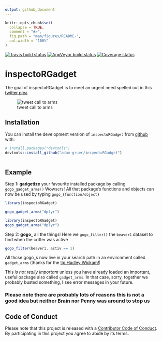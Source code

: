 ```yaml
---
output: github_document
---
```


<!-- README.md is generated from README.Rmd. Please edit that file -->

```r
knitr::opts_chunk$set(
  collapse = TRUE,
  comment = "#>",
  fig.path = "man/figures/README-",
  out.width = "100%"
)
```
[![Travis build status](https://travis-ci.org/adam-gruer/inspectoRGadget.svg?branch=master)](https://travis-ci.org/adam-gruer/inspectoRGadget)
[![AppVeyor build status](https://ci.appveyor.com/api/projects/status/github/adam-gruer/inspectoRGadget?branch=master&svg=true)](https://ci.appveyor.com/project/adam-gruer/inspectoRGadget)
[![Coverage status](https://codecov.io/gh/adam-gruer/inspectoRGadget/branch/master/graph/badge.svg)](https://codecov.io/github/adam-gruer/inspectoRGadget?branch=master)

# inspectoRGadget

The goal of inspectoRGadget is to meet an urgent need spelled out in this [twitter plea](https://twitter.com/CausalKathy/status/999091807937028096)

![tweet call to arms](inst/screenshots/tweet_inspo.png "The tweet that started it all")

## Installation

You can install the development version of `inspectoRGadget` from [github](https://www.github.com) with:

``` r
# install.packages("devtools")
devtools::install_github("adam-gruer/inspectoRGadget")
 
```

## Example

Step 1: **gadgetize** your favourite installed package by calling `gogo_gadget_arms()`
  Wowsers!  All that package's functions and objects can now be used by typing
  `gogo_{function/object}`
```r
library(inspectoRGadget)

gogo_gadget_arms("dplyr")
```
  
```r
library(inspectoRGadget)
gogo_gadget_arms("dplyr")
```

Step 2: **gogo_** all the things!
  Here we `gogo_filter()` the `beaver1` dataset to find when the critter was active
```r
gogo_filter(beaver1, activ == 1)
```

All those gogo_s now live in your search path in an environment called `gadget_arms`
(thanks for the [tip Hadley Wickam!](https://github.com/adam-gruer/inspectoRGadget/issues/2))

This _is not really important_ unless you have already loaded an important,
useful package also called `gadget_arms`. In that case, sorry, together we probably busted 
something, I see error messages in your future. 


### **Please note there are probably lots of reasons this is not a good idea but neither Brain nor Penny was around to stop us**

## Code of Conduct

Please note that this project is released with a [Contributor Code of Conduct](CODE_OF_CONDUCT.md).
By participating in this project you agree to abide by its terms.


